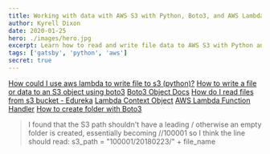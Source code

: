 ```yaml
---
title: Working with data with AWS S3 with Python, Boto3, and AWS Lambda
author: Kyrell Dixon
date: 2020-01-25
hero: ./images/hero.jpg
excerpt: Learn how to read and write file data to AWS S3 with Python and Boto3 and deploy the code to a serverless function with AWS Lambda
tags: ['gatsby', 'python', 'aws']
secret: true
---
```


[How could I use aws lambda to write file to s3 (python)?](https://stackoverflow.com/questions/48945389/how-could-i-use-aws-lambda-to-write-file-to-s3-python)
[How to write a file or data to an S3 object using boto3](https://stackoverflow.com/questions/40336918/how-to-write-a-file-or-data-to-an-s3-object-using-boto3#comment80495999_40336919)
[Boto3 Object Docs](https://boto3.amazonaws.com/v1/documentation/api/latest/reference/services/s3.html#object)
[How do I read files from s3 bucket - Edureka](https://www.edureka.co/community/17558/python-aws-boto3-how-do-i-read-files-from-s3-bucket)
[Lambda Context Object](https://docs.aws.amazon.com/lambda/latest/dg/python-context-object.html)
[AWS Lambda Function Handler](https://docs.aws.amazon.com/lambda/latest/dg/python-programming-model-handler-types.html)
[How to create folder with Boto3](https://stackoverflow.com/questions/1939743/amazon-s3-boto-how-to-create-a-folder)

> I found that the S3 path shouldn't have a leading / otherwise an empty folder is created, essentially becoming //100001 so I think the line should read: s3_path = "100001/20180223/" + file_name

